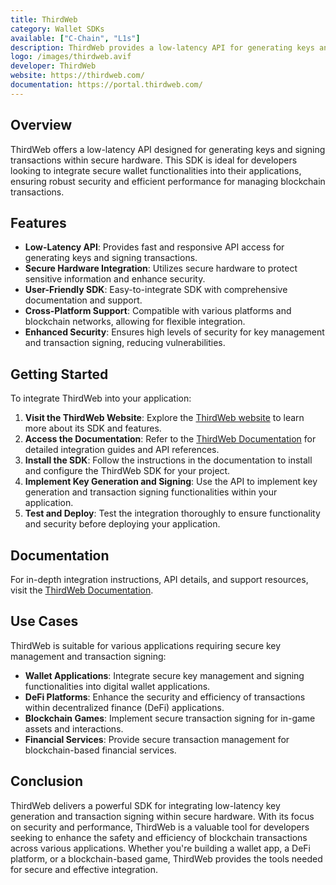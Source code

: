 ```yaml
---
title: ThirdWeb
category: Wallet SDKs
available: ["C-Chain", "L1s"]
description: ThirdWeb provides a low-latency API for generating keys and signing transactions within secure hardware.
logo: /images/thirdweb.avif
developer: ThirdWeb
website: https://thirdweb.com/
documentation: https://portal.thirdweb.com/
---
```


## Overview

ThirdWeb offers a low-latency API designed for generating keys and signing transactions within secure hardware. This SDK is ideal for developers looking to integrate secure wallet functionalities into their applications, ensuring robust security and efficient performance for managing blockchain transactions.

## Features

- **Low-Latency API**: Provides fast and responsive API access for generating keys and signing transactions.
- **Secure Hardware Integration**: Utilizes secure hardware to protect sensitive information and enhance security.
- **User-Friendly SDK**: Easy-to-integrate SDK with comprehensive documentation and support.
- **Cross-Platform Support**: Compatible with various platforms and blockchain networks, allowing for flexible integration.
- **Enhanced Security**: Ensures high levels of security for key management and transaction signing, reducing vulnerabilities.

## Getting Started

To integrate ThirdWeb into your application:

1. **Visit the ThirdWeb Website**: Explore the [ThirdWeb website](https://thirdweb.com/) to learn more about its SDK and features.
2. **Access the Documentation**: Refer to the [ThirdWeb Documentation](https://portal.thirdweb.com/) for detailed integration guides and API references.
3. **Install the SDK**: Follow the instructions in the documentation to install and configure the ThirdWeb SDK for your project.
4. **Implement Key Generation and Signing**: Use the API to implement key generation and transaction signing functionalities within your application.
5. **Test and Deploy**: Test the integration thoroughly to ensure functionality and security before deploying your application.

## Documentation

For in-depth integration instructions, API details, and support resources, visit the [ThirdWeb Documentation](https://portal.thirdweb.com/).

## Use Cases

ThirdWeb is suitable for various applications requiring secure key management and transaction signing:

- **Wallet Applications**: Integrate secure key management and signing functionalities into digital wallet applications.
- **DeFi Platforms**: Enhance the security and efficiency of transactions within decentralized finance (DeFi) applications.
- **Blockchain Games**: Implement secure transaction signing for in-game assets and interactions.
- **Financial Services**: Provide secure transaction management for blockchain-based financial services.

## Conclusion

ThirdWeb delivers a powerful SDK for integrating low-latency key generation and transaction signing within secure hardware. With its focus on security and performance, ThirdWeb is a valuable tool for developers seeking to enhance the safety and efficiency of blockchain transactions across various applications. Whether you're building a wallet app, a DeFi platform, or a blockchain-based game, ThirdWeb provides the tools needed for secure and effective integration.

